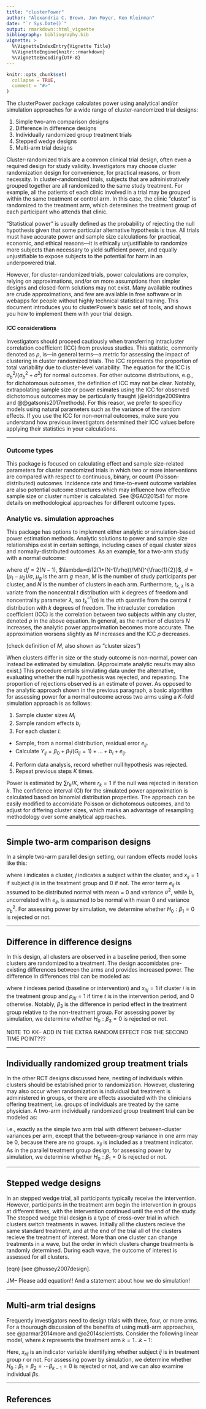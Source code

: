 ```yaml
---
title: "clusterPower"
author: "Alexandria C. Brown, Jon Moyer, Ken Kleinman"
date: "`r Sys.Date()`"
output: rmarkdown::html_vignette
bibliography: bibliography.bib
vignette: >
  %\VignetteIndexEntry{Vignette Title}
  %\VignetteEngine{knitr::rmarkdown}
  %\VignetteEncoding{UTF-8}
---
```


```r
knitr::opts_chunk$set(
  collapse = TRUE,
  comment = "#>"
)
```

The clusterPower package calculates power using analytical and/or simulation approaches for a wide range of cluster-randomized trial designs:

1. Simple two-arm comparison designs
2. Difference in difference designs
3. Individually randomized group treatment trials
4. Stepped wedge designs
5. Multi-arm trial designs 

Cluster-randomized trials are a common clinical trial design, often even a required design for study validity. Investigators may choose cluster randomization design for convenience, for practical reasons, or from necessity. In cluster-randomized trials, subjects that are administratively grouped together are all randomized to the same study treatment. For example, all the patients of each clinic involved in a trial may be grouped within the same treatment or control arm. In this case, the clinic "cluster" is randomized to the treatment arm, which determines the treatment group of each participant who attends that clinic.

"Statistical power" is usually defined as the probability of rejecting the null hypothesis given that some particular alternative hypothesis is true. All trials must have accurate power and sample size calculations for practical, economic, and ethical reasons---it is ethically unjustifiable to randomize more subjects than necessary to yield sufficient power, and equally unjustifiable to expose subjects to the potential for harm in an underpowered trial. 

However, for cluster-randomized trials, power calculations are complex, relying on approximations, and/or on more assumptions than simpler designs and closed-form solutions may not exist. Many available routines are crude approximations, and few are available in free software or in webapps for people without highly technical statistical training. This document introduces you to clusterPower's basic set of tools, and shows you how to implement them with your trial design.

#### ICC considerations
  Investigators should proceed cautiously when transferring intracluster correlation coefficient (ICC) from previous studies. This statistic, commonly denoted as $\rho$, is---in general terms---a metric for assessing the impact of clustering in cluster randomized trials. The ICC represents the proportion of total variability due to cluster-level variability. The equation for the ICC is $\sigma_{b}^2/(\sigma_{b}^2+\sigma^2)$ for normal outcomes. For other outcome distributions, e.g., for dichotomous outcomes, the definition of ICC may not be clear. Notably, extrapolating sample size or power esimates using the ICC for observed dichotomous outcomes may be particularly fraught (@eldridge2009intra and @@gatsonis2017methods).  For this reasor, we prefer to specificy models using natural parameters such as the variance of the random effects.  If you use the ICC for non-normal outcomes, make sure you understand how previous investigators determined their ICC values before applying their statistics in your calculations.

------------------------

### Outcome types

This package is focused on calculating effect and sample size-related parameters for cluster randomized trials in which two or more interventions are compared with respect to continuous, binary, or count (Poisson-distributed) outcomes. Incidence rate and time-to-event outcome variables are also potential outcome structures which may influence how effective sample size or cluster number is calculated. See @GAO201541 for more details on methodological approaches for different outcome types.


### Analytic vs. simulation approaches

This package has options to implement either analytic or simulation-based power estimation methods.
Analytic solutions to power and sample size relationships exist in certain settings, including cases of equal cluster sizes and normally-distributed outcomes. As an example, for a two-arm study with a normal outcome:

\begin{equation}
W=P(t_{d,f,\lambda}<t_{d,f}^{-1}(\frac{\alpha}{2}))+P(t_{df,\lambda}>t_{d,f}^{-1}(\frac{1-\alpha}{2}))
\end{equation}

where $df=2(N-1)$, $\lambda=d/[2(1+(N-1)\rho))/MN]^{\frac{1}{2}}$, $d=(\mu_{1}-\mu_{2})/\sigma$, $\mu_{g}$ is the arm $g$ mean, $M$ is the number of study participants per cluster, and $N$ is the number of clusters in each arm. Furthermore, $t_{k,\lambda}$ is a variate from the noncentral $t$ distribution with $k$ degrees of freedom and noncentrality parameter $\lambda$, so $t_{k}^{-1}(a)$ is the $a$th quantile from the central $t$ distribution with $k$ degrees of freedom. The intracluster correlation coefficient (ICC) is the correlation between two subjects within any cluster, denoted $\rho$ in the above equation. In general, as the number of clusters $N$ increases, the analytic power approximation becomes more accurate. The approximation worsens slightly as $M$ increases and the ICC $\rho$ decreases.

(check definition of $M$, also shown as "cluster sizes")

When clusters differ in size or the study outcome is non-normal, power can instead be estimated by simulation.  (Approximate analytic results may also exist.)  This procedure entails simulating data under the alternative, evaluating whether the null hypothesis was rejected, and repeating.  The proportion of rejections observed is an estimate of power. As opposed to the analytic approach shown in the previous paragraph, a basic algorithm for assessing power for a normal outcome across two arms using a $K$-fold simulation approach is as follows:

1. Sample cluster sizes $M_{i}$
2. Sample random effects $b_{i}$
3. For each cluster $i$:
  + Sample, from a normal distribution, residual error $e_{ij}$.
  + Calculate $Y_{ij}=\beta_{0}+\beta_{1}I(G_{ij}=1)+...+b_{i}+e_{ij}$.
4. Perform data analysis, record whether null hypothesis was rejected.
5. Repeat previous steps $K$ times.

Power is estimated by $\sum r_{k}/K$, where $r_{k}=1$ if the null was rejected in iteration $k$. The confidence interval (CI) for the simulated power approximation is calculated based on binomial distribution properties. The approach can be easily modified to accomidate Poisson or dichotomous outcomes, and to adjust for differing cluster sizes, which marks an advantage of resampling methodology over some analytical approaches.
  

 
-----------------------

## Simple two-arm comparison designs

In a simple two-arm parallel design setting, our random effects model looks like this:

\begin{equation}
y_{itj}= \beta_{0}+x_{ij}\beta_{1}+b_{i}+e_{ij}
\end{equation}

where $i$ indicates a cluster, $j$ indicates a subject within the cluster, and $x_{ij}=1$ if subject $ij$ is in the treatment group and 0 if not.  The error term $e_{ij}$ is assumed to be distributed normal with mean = 0 and variance $\sigma^2$, while $b_{i}$, uncorrelated with $e_{ij}$, is assumed to be normal with mean 0 and variance $\sigma_b^{2}$.  For assessing power by simulation, we determine whether $H_0: \beta_1=0$ is rejected or not.

-----------------------

## Difference in difference designs
In this design, all clusters are observed in a baseline period, then some clusters are randomized to a treatment. The design accomidates pre-existing differences between the arms and provides increased power. The difference in differences trial can be modeled as:

\begin{equation}
y_{itj}= \beta_{0}+x_{itj}\beta_{1}+p_{itj}\beta_{2}+x_{itj}p_{itj}\beta_{3}+b_{i}+e_{ij}
\end{equation}

where $t$ indexes period (baseline or intervention) and $x_{itj}=1$ if cluster $i$ is in the treatment group and $p_{itj}=1$ if time $t$ is in the intervention period, and $0$ otherwise. Notably, $\beta_{3}$ is the difference in period effect in the treatment group relative to the non-treatment group.  For assessing power by simulation, we determine whether $H_0: \beta_3=0$ is rejected or not.

NOTE TO KK-- ADD IN THE EXTRA RANDOM EFFECT FOR THE SECOND TIME POINT???

-----------------------

## Individually randomized group treatment trials

In the other RCT designs discussed here, nesting of individuals within clusters should be established prior to randomization. However, clustering may also occur when randomization is individual but treatment is administered in groups, or there are effects associated with the clinicians offering treatment, i.e. groups of individuals are treated by the same physician. A two-arm individually randomized group treatment trial can be modeled as:

\begin{equation}
y_{ij}= \beta_{0}+x_{ij}\beta_{1}+x_{ij}b_{i1}+e_{ij}
\end{equation}

i.e., exactly as the simple two arm trial with different between-cluster variances per arm, except that the between-group variance in one arm may be 0, because there are no groups. $x_{ij}$ is included as a treatment indicator.  As in the parallel treatment group design, for assessing power by simulation, we determine whether $H_0: \beta_1=0$ is rejected or not.

-----------------------

## Stepped wedge designs

In an stepped wedge trial, all participants typically receive the intervention.  However, participants in the treatment arm begin the intervention in groups at different times, with the intervention continued until the end of the study. The stepped wedge trial design is a type of cross-over trial in which clusters switch treatments in waves. Initially all the clusters recieve the same standard treatment, and at the end of the trial all of the clusters recieve the treatment of interest. More than one cluster can change treatments in a wave, but the order in which clusters change treatments is randomly determined. During each wave, the outcome of interest is assessed for all clusters.

(eqn) [see @hussey2007design].

JM-- Please add equation!! And a statement about how we do simulation!



-----------------------

## Multi-arm trial designs 

Frequently investigators need to design trials with three, four, or more arms. For a thourough discussion of the benefits of using mutli-arm approaches, see @parmar2014more and @o2014scientists. Consider the following linear model, where $k$ represents the treatment arm $k=1...k-1$:

\begin{equation}
y^{-1}(\mu_{ij})= \beta_{0}+x_{1ij}\beta_{1}+x_{2ij}\beta_{2}+...x_{(k-1)ij}\beta_{(k-1)}+b_{i}+e_{ij}
\end{equation}

Here, $x_{rij}$ is an indicator variable identifying whether subject $ij$ is in treatment group $r$ or not.  For assessing power by simulation, we determine whether $H_0: \beta_1= \beta_2= \cdots \beta_{k-1}=0$ is rejected or not, and we can also examine individual $\beta$s.



-----------------------
## References